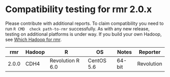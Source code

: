 # Compatibility testing for rmr 2.0.x
Please contribute with additional reports. To claim compatibility you need to run `R CMD  check path-to-rmr` successfully.
As with any new release, testing on additional platforms is under way. If you build your own Hadoop, see [Which Hadoop for rmr](https://github.com/RevolutionAnalytics/RHadoop/wiki/Which-Hadoop-for-rmr).

<table>
<thead>
<tr><th>rmr</th><th>Hadoop</th><th>R</th><th>OS</th><th>Notes</th><th>Reporter</th></tr>
</thead>
<tbody>
<tr><td>2.0.0</td><td>CDH4</td><td>Revolution R 6.0</td><td>CentOS 5.6</td><td>64-bit</td><td>Revolution</td></tr>
</tbody>
</table>